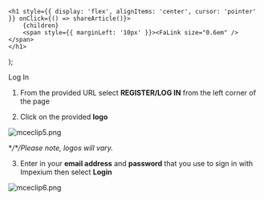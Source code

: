 

    <h1 style={{ display: 'flex', alignItems: 'center', cursor: 'pointer' }} onClick={() => shareArticle()}>
        {children} 
        <span style={{ marginLeft: '10px' }}><FaLink size="0.6em" /></span>
    </h1>
);

<ToastContainer />

<ClickableTitle>Log In</ClickableTitle>




1. From the provided URL select **REGISTER/LOG IN** from the left corner of the page 


2. Click on the provided **logo**


![mceclip5.png](../../../resources/article-images/4495064515859-Log-In_1.png)


**/*/*Please note, logos will vary.**


3. Enter in your **email address** and **password** that you use to sign in with Impexium then select **Login**


![mceclip6.png](../../../resources/article-images/4495064515859-Log-In_2.png)



